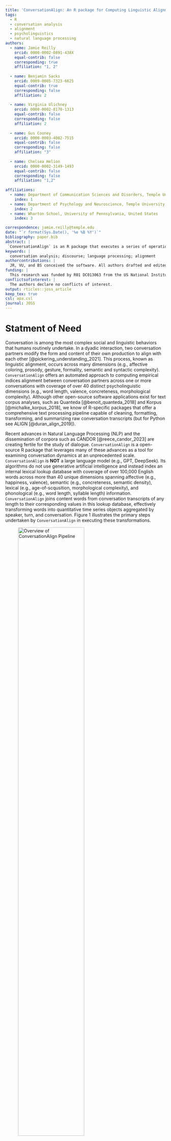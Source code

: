 ```yaml
---
title: 'ConversationAlign: An R package for Computing Linguistic Alignment and Corpus Analytics in Dyadic Conversation Transcripts'
tags:
  - R
  - conversation analysis
  - alignment
  - psycholinguistics
  - natural language processing
authors:
  - name: Jamie Reilly
    orcid: 0000-0002-0891-438X
    equal-contrib: false
    corresponding: true
    affiliation: "1, 2"
    
  - name: Benjamin Sacks
    orcid: 0009-0005-7323-6625 
    equal-contrib: true
    corresponding: false
    affiliation: 2
    
  - name: Virginia Ulichney
    orcid: 0000-0002-8170-1313
    equal-contrib: false
    corresponding: false
    affiliation: 2
    
  - name: Gus Cooney
    orcid: 0000-0003-4082-7515 
    equal-contrib: false
    corresponding: false
    affiliation: "3"
    
  - name: Chelsea Helion
    orcid: 0000-0002-3149-1493
    equal-contrib: false
    corresponding: false
    affiliation: "1,2"
    
affiliations:
  - name: Department of Communication Sciences and Disorders, Temple University, United States
    index: 1
  - name: Department of Psychology and Neuroscience, Temple University, United States
    index: 2
  - name: Wharton School, University of Pennsylvania, United States
    index: 3

correspondence: jamie.reilly@temple.edu
date: "`r format(Sys.Date(), '%e %B %Y')`"
bibliography: paper.bib
abstract: |
 `ConversationAlign` is an R package that executes a series of operations upon one or more conversation transcripts (i.e., two-person dialogues). Transcripts nominally contain at least two variables (speaker  identity and text).`ConversationAlign` will retain all other meta-data such as timestamps, demographics, and grouping variables.  `ConversationAlign` imports raw transcripts into R, appends unique document identifiers, and concatenates all conversations into a single dataframe. `ConversationAlign` generates corpus analytics characterizing the conversation transcript(s) of interest. Users guide a number of text cleaning operations such as stopword removal and lemmatization. The package ultimately vectorizes the original text into a one-word-per-row format. `ConversationAlign` yokes published norms to each content word spanning more than 40 lexical, affective, and semantic dimensions (e.g. word length, morphological complexity, arousal, valence). `ConversationAlign` outputs summary data for each conversation including main effects and indices of local and global alignment for each specified dimension of interest.   
keywords: |
  conversation analysis; discourse; language processing; alignment
authorcontributions: |
  JR, VU, and BS conceived the software. All authors drafted and edited the paper.
funding: |
  This research was funded by R01 DC013063 from the US National Institute on Deafness and Other Communicative Disorders (NIH/NIDCD).
conflictsofinterest: |
  The authors declare no conflicts of interest.
output: rticles::joss_article 
keep_tex: true
csl: apa.csl
journal: JOSS
---
```


# Statment of Need
Conversation is among the most complex social and linguistic behaviors that humans routinely undertake. In a dyadic interaction, two conversation partners modify the form and content of their own production to align with each other [@pickering_understanding_2021]. This process, known as linguistic alignment, occurs across many dimensions (e.g., affective coloring, prosody, gesture, formality, semantic and syntactic complexity).   `ConversationAlign` offers an automated approach to computing empirical indices alignment between conversation partners across one or more conversations with coverage of over 40 distinct psycholinguistic dimensions (e.g., word length, valence, concreteness, morphological complexity).  Although other open-source software applications exist for text corpus analyses, such as Quanteda [@benoit_quanteda_2018] and Korpus [@michalke_korpus_2018], we know of R-specific packages that offer a comprehensive text processing pipeline capable of cleaning, formatting, transforming, and summarizing raw conversation transcripts (but for Python see ALIGN [@duran_align_2019]).

Recent advances in Natural Language Processing (NLP) and the dissemination of corpora such as CANDOR [@reece_candor_2023] are creating fertile for the study of dialogue. `ConversationAlign` is a open-source R package that leverages many of these advances as a tool for examining conversation dynamics at an unprecedented scale. `ConversationAlign` is **NOT** a large language model (e.g., GPT, DeepSeek). Its algorithms do not use generative artificial intelligence and instead index an internal lexical lookup database with coverage of over 100,000 English words across more than 40 unique dimensions spanning affective (e.g., happiness, valence), semantic (e.g., concreteness, semantic density), lexical (e.g., age-of-scqusition, morphological complexity), and phonological (e.g., word length, syllable length) information. `ConversationAlign` joins content words from conversation transcripts of any length to their corresponding values in this lookup database, effectively transforming words into quantitative time series objects aggregated by speaker, turn, and conversation. Figure 1 illustrates the primary steps undertaken by `ConversationAlign` in executing these transformations. <br>

![Overview of ConversationAlign Pipeline\label{fig:demo}](overview.png){width=70%}


# Key Components of the ConversationAlign Pipeline
`ConversationAlign` processes dyadic (2-person) conversation transcripts (`*.csv`, `*.txt)` via a series of four customizable functions: <br>


1. **read_dyads()**:  imports one or more conversation transcripts into R, concatenating all transcripts into a single dataframe marked with its unique filename as a document identifier. <br>
2. **prep_dyads()**:  executes numerous text cleaning and formatting operations (e.g., to lowercase, expand contractions, remove special characters, squish whitespace). Options include stopword removal, stopword list specification, and lemmatization. `prep_dyads()' splits the raw text into a one word per row format then prompts the user to select up to three dimensions for computing main effects and alignment. `prep_dyads()' returns a dataframe with values for the variables of interest (e.g., word length, word frequency, valence) to each running content word. <br>
3. **summarize_dyads()**:  produces a summary dataframe with main effects and alignment indices for the user-specified variables of interest summarized by conversation (Event_ID) and participant (Participant_ID). Alignment indices include: a) lagged spearman R correlation values reflecting turn-by-turn covariance between interlocutors across each dimension of interest (e.g., Mary uses unpleasant words, Dave immediately responds with unpleasant words); b) dAUC: global distance between partners by conversation across each variable of interest (e.g., 'pleasantness' distance between Dave and Mary across all turns). `summarize_dyads()` produces raw AUC and AUC normalized to a fixed conversation length (i.e., 50 exchanges, 100 turns) to promote standardization/comparison across different conversation durations. <br>
4. **corpus_analytics()**: produces text analytics and descriptive statistics for your conversation corpus, including  total number of tokens, average number of turns per conversation, average number of words-per-turn by conversation, average word length (letter count) by conversation, type token ratio by converation (for comprehensive list see package documentation). Summary dataframe readily exportable to a table for journal submission. <br>


 `ConversationAlign's` core algorithm(s) transform raw text data into numeric time series yoked to specific dimensions of interest selected by the user. This approach moves beyond simple comparisons of means to potentially capture causal relationships (e.g., John mirrors increases in Mary's word length, but Mary does not recirpocate this pattern). The alignment indices generated by `ConversationAlign` measure both local (e.g., turn-by-turn) and global (AUC) distance between conversation partners across each dimension of interest. 

# Uses of `ConversationAlign`
We anticipate that `ConversationAlign` will have many theoretical and applied applications for measuring and modeling conversation dynamics. Example applications include: <br>
- Assesing alignment dynamics between conversation partners across individual difference factors (e.g., age, culture, education level, socio-economic status). <br>
- Asessing pre/post changes in naturalistic language use as a function of a specific intervention (e.g., meta-cognitive training for traumatic brain injury). <br>
- Measuring alignment dynamics between friends (and rivals) to elucidate semantic, affective, and lexical dynamics that mark 'good' conversations. <br>
- Examining alignment (and misalignment) between people with neurological disorders and their significant others (spouses, friends, children) to improve the quality of communication and reduce the prevalence of communication breakdown. <br>
- Syncrhonizing language with physiological data (e.g., biosignals) to examine real-time coupling between  interacting people and brains. <br>

## Concluding Remarks
We look forward to supporting the user community in their efforts to better understand, measure, and model communication using `ConversationAlign`. 

# Acknowledgements
We are grateful to Sarah Weinstein, Tania Giovannetti, and Anna Duncan for conceptual and methodological advice. <br>

This work was supported by US Public Health Service grant R01 DC013063 (JR) from the National Institute on Deafness and Communicative Disorders (NIH/NIDCD).

# References

